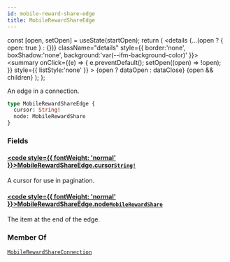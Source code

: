 ```yaml
---
id: mobile-reward-share-edge
title: MobileRewardShareEdge
---
```









  const [open, setOpen] = useState(startOpen);
  return (
    <details {...(open ? { open: true } : {})} className="details" style={{ border:'none', boxShadow:'none', background:'var(--ifm-background-color)' }}>
      <summary
        onClick={(e) => {
          e.preventDefault();
          setOpen((open) => !open);
        }}
        style={{ listStyle:'none' }}
      >
      {open ? dataOpen : dataClose}
      </summary>
      {open && children}
    </details>
  );
};








An edge in a connection.


```graphql
type MobileRewardShareEdge {
  cursor: String!
  node: MobileRewardShare
}
```




### Fields

#### [<code style={{ fontWeight: 'normal' }}>MobileRewardShareEdge.<b>cursor</b></code>](#)<Bullet />[`String!`](/schema/types/scalars/string.mdx) <Badge class="badge badge--secondary" text="non-null"/> <Badge class="badge badge--secondary" text="scalar"/> 
A cursor for use in pagination.


#### [<code style={{ fontWeight: 'normal' }}>MobileRewardShareEdge.<b>node</b></code>](#)<Bullet />[`MobileRewardShare`](/schema/types/objects/mobile-reward-share.mdx) <Badge class="badge badge--secondary" text="object"/> 
The item at the end of the edge.






### Member Of

[`MobileRewardShareConnection`](/schema/types/objects/mobile-reward-share-connection.mdx)  <Badge class="badge badge--secondary" text="object"/>

